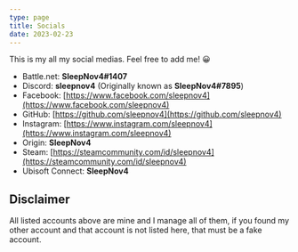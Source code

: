 ```yaml
---
type: page
title: Socials
date: 2023-02-23
---
```


This is my all my social medias. Feel free to add me! 😀

- Battle.net: **SleepNov4#1407**
- Discord: **sleepnov4** (Originally known as **SleepNov4#7895**)
- Facebook: [https://www.facebook.com/sleepnov4](https://www.facebook.com/sleepnov4)
- GitHub: [https://github.com/sleepnov4](https://github.com/sleepnov4)
- Instagram: [https://www.instagram.com/sleepnov4](https://www.instagram.com/sleepnov4)
- Origin: **SleepNov4**
- Steam: [https://steamcommunity.com/id/sleepnov4](https://steamcommunity.com/id/sleepnov4)
- Ubisoft Connect: **SleepNov4**

## Disclaimer
All listed accounts above are mine and I manage all of them, if you found my other account and that account is not listed here, that must be a fake account.